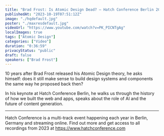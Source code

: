 ```yaml
---
title: "Brad Frost: Is Atomic Design Dead? – Hatch Conference Berlin 2023"
publishedAt: "2023-10-19T07:51:12Z"
image: "./hqdefault.jpg"
poster: "./maxresdefault.jpg"
videoUrl: "https://www.youtube.com/watch?v=PK_PICNTgAg"
localImages: true
tags: ["Atomic Design"]
categories: ["Video"]
duration: "0:36:59"
privacyStatus: "public"
draft: false
speakers: ["Brad Frost"]
---
```


10 years after Brad Frost released his Atomic Design theory, he asks himself: does it still make sense to build design systems and components the same way he proposed back then?

In his keynote at Hatch Conference Berlin, he walks us through the history of how we built the web and apps, speaks about the role of AI and the future of content generation.

---

Hatch Conference is a multi-track event happening each year in Berlin, Germany and streaming online.
Find out more and get access to all recordings from 2023 at https://www.hatchconference.com
